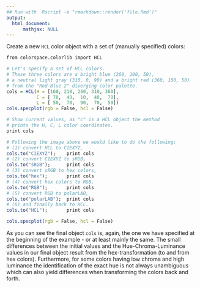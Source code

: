 ```yaml
---
## Run with  Rscript -e "rmarkdown::render('file.Rmd')"
output:
  html_document:
      mathjax: NULL
---
```


Create a new ``HCL`` color object with a set of
(manually specified) colors:

```r
from colorspace.colorlib import HCL

# Let's specify a set of HCL colors.
# These three colors are a bright blue (260, 100, 50),
# a neutral light gray (310, 0, 90) and a bright red (360, 100, 50)
# from the "Red-Blue 2" diverging color palette.
cols = HCL(H = [160, 210, 260, 310, 360],
           C = [ 70,  40,  10,  40,  70],
           L = [ 50,  70,  90,  70,  50])
cols.specplot(rgb = False, hcl = False)
```

```r
# Show current values, as "c" is a HCL object the method
# prints the H, C, L color coordinates.
print cols

# Following the image above we would like to do the following:
# (1) convert HCL to CIEXYZ,
cols.to("CIEXYZ");    print cols
# (2) convert CIEXYZ to sRGB,
cols.to("sRGB");      print cols
# (3) convert sRGB to hex colors,
cols.to("hex");       print cols
# (4) convert hex colors to RGB,
cols.to("RGB");       print cols
# (5) convert RGB to polarLAB,
cols.to("polarLAB");  print cols
# (6) and finally back to HCL.
cols.to("HCL");       print cols

cols.specplot(rgb = False, hcl = False)
```

As you can see the final object ``cols`` is, again, the one we have
specified at the beginning of the example - or at least mainly the
same. The small differences between the initial values and the
Hue-Chroma-Luminance values in our final object result from the
hex-transformation (to and from hex colors). Furthermore, for some
colors having low chroma and high luminance the identification of
the exact hue is not always unambiguous which can also yield
differences when transforming the colors back and forth.





